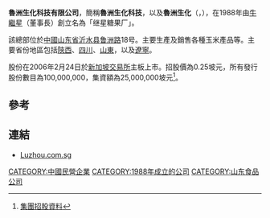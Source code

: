 '''魯洲生化科技有限公司'''，簡稱'''魯洲生化科技'''，以及'''魯洲生化'''（'''{{lang-en|Luzhou Bio-Chem Technology Company Limited}}'''，{{sgx|L46}}），在1988年由[[牛繼星|牛繼星]]（董事長）創立名為「继星糖果厂」。

該總部位於[[中國|中國]][[山东省|山东省]][[沂水县|沂水县]][[鲁洲路|鲁洲路]]18号。主要生產及銷售各種玉米產品等。主要省份地區包括[[陝西|陝西]]、[[四川|四川]]、[[山東|山東]]，以及[[遼寧|遼寧]]。

股份在2006年2月24日於[[新加坡交易所|新加坡交易所]]主板上市。招股價為0.25坡元，所有發行股份數目為100,000,000，集資額為25,000,000坡元<ref>[http://info.sgx.com/webipo.nsf/IPOAttachmentsName/LUZHOU%20BIO-CHEM%20TECHNOLOGY%20LTD/$File/Luzhou%20Prospectus%2016%20Feb.pdf 集團招股資料]{{dead link|date=2018年5月 |bot=InternetArchiveBot |fix-attempted=yes }}</ref>。

==參考==
{{reflist}}

==連結==
*[http://www.luzhou.com.sg Luzhou.com.sg] {{Wayback|url=http://www.luzhou.com.sg/ |date=20200810205509 }}

[[CATEGORY:中國民營企業|CATEGORY:中國民營企業]]
[[CATEGORY:1988年成立的公司|CATEGORY:1988年成立的公司]]
[[CATEGORY:山东食品公司|CATEGORY:山东食品公司]]
